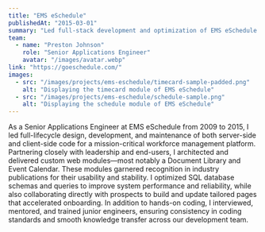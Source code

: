 ```yaml
---
title: "EMS eSchedule"
publishedAt: "2015-03-01"
summary: "Led full-stack development and optimization of EMS eSchedule's workforce management platform, delivering custom web modules, enhancing performance, and mentoring junior engineers."
team:
  - name: "Preston Johnson"
    role: "Senior Applications Engineer"
    avatar: "/images/avatar.webp"
link: "https://goeschedule.com/"
images:
  - src: "/images/projects/ems-eschedule/timecard-sample-padded.png"
    alt: "Displaying the timecard module of EMS eSchedule"
  - src: "/images/projects/ems-eschedule/schedule-sample.png"
    alt: "Displaying the schedule module of EMS eSchedule"
---
```


As a Senior Applications Engineer at EMS eSchedule from 2009 to 2015, I led full-lifecycle design, development, and maintenance of both server-side and client-side code for a mission-critical workforce management platform.
Partnering closely with leadership and end-users, I architected and delivered custom web modules—most notably a Document Library and Event Calendar. These modules garnered recognition in industry publications for their usability and stability.
I optimized SQL database schemas and queries to improve system performance and reliability, while also collaborating directly with prospects to build and update tailored pages that accelerated onboarding.
In addition to hands-on coding, I interviewed, mentored, and trained junior engineers, ensuring consistency in coding standards and smooth knowledge transfer across our development team.
